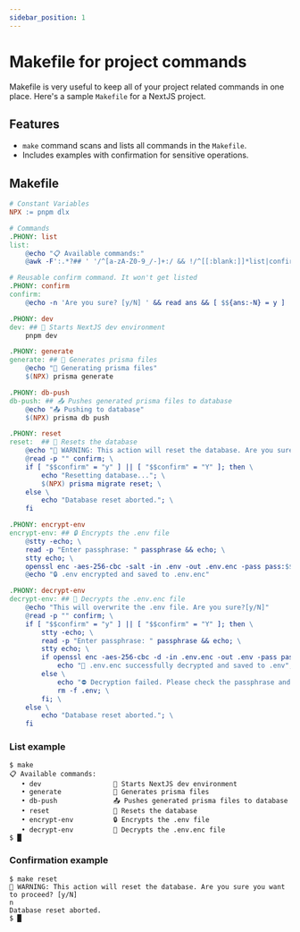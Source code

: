 ```yaml
---
sidebar_position: 1
---
```


# Makefile for project commands

Makefile is very useful to keep all of your project related commands in one place. Here's a sample `Makefile` for a NextJS project.

## Features

-   `make` command scans and lists all commands in the `Makefile`.
-   Includes examples with confirmation for sensitive operations.

## Makefile

```makefile title="Makefile"
# Constant Variables
NPX := pnpm dlx

# Commands
.PHONY: list
list:
	@echo "📋 Available commands:"
	@awk -F':.*?## ' '/^[a-zA-Z0-9_/-]+:/ && !/^[[:blank:]]*list|confirm:/ { if ($$2 == "") { printf "   • %s\n", $$1 } else { printf "   • %-20s %s\n", $$1, $$2 } }' $(MAKEFILE_LIST)

# Reusable confirm command. It won't get listed
.PHONY: confirm
confirm:
	@echo -n 'Are you sure? [y/N] ' && read ans && [ $${ans:-N} = y ]

.PHONY: dev
dev: ## 💠 Starts NextJS dev environment
	pnpm dev

.PHONY: generate
generate: ## 🧩 Generates prisma files
	@echo "🧩 Generating prisma files"
	$(NPX) prisma generate

.PHONY: db-push
db-push: ## 📤 Pushes generated prisma files to database
	@echo "📤 Pushing to database"
	$(NPX) prisma db push

.PHONY: reset
reset:  ## 🧨 Resets the database
	@echo "🧨 WARNING: This action will reset the database. Are you sure you want to proceed? [y/N]"
	@read -p "" confirm; \
	if [ "$$confirm" = "y" ] || [ "$$confirm" = "Y" ]; then \
		echo "Resetting database..."; \
		$(NPX) prisma migrate reset; \
	else \
		echo "Database reset aborted."; \
	fi

.PHONY: encrypt-env
encrypt-env: ## 🔒 Encrypts the .env file
	@stty -echo; \
	read -p "Enter passphrase: " passphrase && echo; \
	stty echo; \
	openssl enc -aes-256-cbc -salt -in .env -out .env.enc -pass pass:$$passphrase -pbkdf2
	@echo "🔒 .env encrypted and saved to .env.enc"

.PHONY: decrypt-env
decrypt-env: ## 🔐 Decrypts the .env.enc file
	@echo "This will overwrite the .env file. Are you sure?[y/N]"
	@read -p "" confirm; \
	if [ "$$confirm" = "y" ] || [ "$$confirm" = "Y" ]; then \
		stty -echo; \
		read -p "Enter passphrase: " passphrase && echo; \
		stty echo; \
		if openssl enc -aes-256-cbc -d -in .env.enc -out .env -pass pass:$$passphrase -pbkdf2; then \
			echo "🔐 .env.enc successfully decrypted and saved to .env"; \
		else \
			echo "⛔️ Decryption failed. Please check the passphrase and try again."; \
			rm -f .env; \
		fi; \
	else \
		echo "Database reset aborted."; \
	fi
```

### List example

<TerminalWindow>

```text
$ make
📋 Available commands:
   • dev                  💠 Starts NextJS dev environment
   • generate             🧩 Generates prisma files
   • db-push              📤 Pushes generated prisma files to database
   • reset                🧨 Resets the database
   • encrypt-env          🔒 Encrypts the .env file
   • decrypt-env          🔐 Decrypts the .env.enc file
$ █
```

</TerminalWindow>

### Confirmation example

<TerminalWindow>

```text
$ make reset
🧨 WARNING: This action will reset the database. Are you sure you want to proceed? [y/N]
n
Database reset aborted.
$ █
```

</TerminalWindow>
